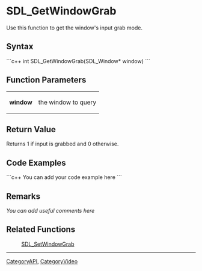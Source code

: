 <!-- pragma section-numbers off -->
<!-- pragma disable-camelcase -->

= SDL_GetWindowGrab =
Use this function to get the window's input grab mode.


== Syntax ==
```c++
int SDL_GetWindowGrab(SDL_Window* window)
```

== Function Parameters ==
{|
|'''window'''
|the window to query
|}

== Return Value ==
Returns 1 if input is grabbed and 0 otherwise.

== Code Examples ==
```c++
You can add your code example here
```

== Remarks ==
''You can add useful comments here''

== Related Functions ==
:[[SDL_SetWindowGrab]]

----
[[CategoryAPI]], [[CategoryVideo]]
